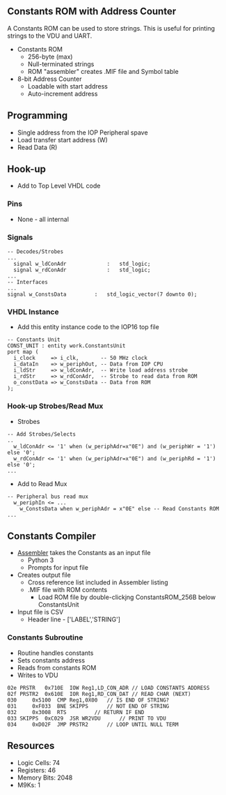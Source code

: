 == Constants ROM with Address Counter ==

A Constants ROM can be used to store strings. This is useful for printing strings to the VDU and UART.

* Constants ROM
** 256-byte (max)
** Null-terminated strings
** ROM "assembler" creates .MIF file and Symbol table
* 8-bit Address Counter
** Loadable with start address
** Auto-increment address

== Programming ==

* Single address from the IOP Peripheral spave
* Load transfer start address (W)
* Read Data (R)

== Hook-up ==

* Add to Top Level VHDL code

=== Pins ===

* None - all internal

=== Signals ===

<pre>
-- Decodes/Strobes
...
  signal w_ldConAdr				:	std_logic;
  signal w_rdConAdr				:	std_logic;
...
-- Interfaces
...
signal w_ConstsData			:	std_logic_vector(7 downto 0);
</pre>

=== VHDL Instance ===

* Add this entity instance code to the IOP16 top file

<pre>
-- Constants Unit
CONST_UNIT : entity work.ConstantsUnit
port map (	
  i_clock     => i_clk,       -- 50 MHz clock
  i_dataIn    => w_periphOut, -- Data from IOP CPU
  i_ldStr     => w_ldConAdr,  -- Write load address strobe
  i_rdStr     => w_rdConAdr,  -- Strobe to read data from ROM
  o_constData => w_ConstsData -- Data from ROM
);
</pre>

=== Hook-up Strobes/Read Mux ===

* Strobes

<pre>
-- Add Strobes/Selects
..
  w_ldConAdr <= '1' when (w_periphAdr=x"0E") and (w_periphWr = '1') else '0';
  w_rdConAdr <= '1' when (w_periphAdr=x"0E") and (w_periphRd = '1') else '0';
...
</pre>

*  Add to Read Mux

<pre>
-- Peripheral bus read mux
  w_periphIn <=	...
    w_ConstsData when w_periphAdr = x"0E" else -- Read Constants ROM
...
</pre>

== Constants Compiler ==

* [https://github.com/douggilliland/IOP16/blob/main/IOP16_ASSEMBLER/pyAssemble_cpu_001.py Assembler] takes the Constants as an input file
** Python 3
** Prompts for input file
* Creates output file
** Cross reference list included in Assembler listing
** .MIF file with ROM contents
*** Load ROM file by double-clickjng  ConstantsROM_256B below ConstantsUnit
* Input file is CSV
** Header line - ['LABEL','STRING']

=== Constants Subroutine ===

* Routine handles constants
* Sets constants address
* Reads from constants ROM
* Writes to VDU

<pre>
02e	PRSTR	0x710E	IOW	Reg1,LD_CON_ADR	// LOAD CONSTANTS ADDRESS
02f	PRSTR2	0x610E	IOR	Reg1,RD_CON_DAT	// READ CHAR (NEXT)
030		0x5100	CMP	Reg1,0X00	// IS END OF STRING?
031		0xF033	BNE	SKIPPS		// NOT END OF STRING
032		0x3008	RTS			// RETURN IF END
033	SKIPPS	0xC029	JSR	WR2VDU		// PRINT TO VDU
034		0xD02F	JMP	PRSTR2		// LOOP UNTIL NULL TERM
</pre>

== Resources ==

* Logic Cells: 74
* Registers: 46
* Memory Bits: 2048
* M9Ks: 1
